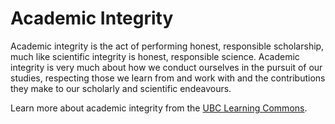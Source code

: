 # Academic Integrity

Academic integrity is the act of performing honest, responsible scholarship, much like scientific integrity is honest, responsible science. Academic integrity is very much about how we conduct ourselves in the pursuit of our studies, respecting those we learn from and work with and the contributions they make to our scholarly and scientific endeavours.

Learn more about academic integrity from the [UBC Learning Commons](https://learningcommons.ubc.ca/resource-guides/understand-academic-integrity/).

